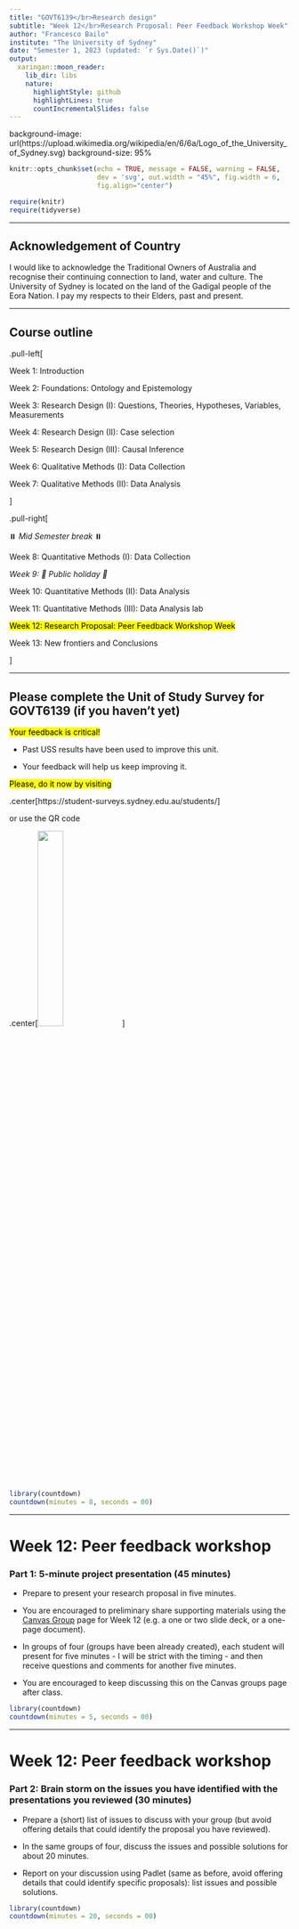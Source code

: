 ```yaml
---
title: "GOVT6139</br>Research design"
subtitle: "Week 12</br>Research Proposal: Peer Feedback Workshop Week"
author: "Francesco Bailo"
institute: "The University of Sydney"
date: "Semester 1, 2023 (updated: `r Sys.Date()`)"
output:
  xaringan::moon_reader:
    lib_dir: libs
    nature:
      highlightStyle: github
      highlightLines: true
      countIncrementalSlides: false
---
```


background-image: url(https://upload.wikimedia.org/wikipedia/en/6/6a/Logo_of_the_University_of_Sydney.svg)
background-size: 95%

```r

knitr::opts_chunk$set(echo = TRUE, message = FALSE, warning = FALSE, 
                      dev = 'svg', out.width = "45%", fig.width = 6,
                      fig.align="center")

require(knitr)
require(tidyverse)

```

---

## Acknowledgement of Country

I would like to acknowledge the Traditional Owners of Australia and recognise their continuing connection to land, water and culture. The  University of Sydney is located on the land of the Gadigal people  of the Eora Nation. I pay my respects to their Elders, past and present.

---

## Course outline

.pull-left[

Week 1: Introduction

Week 2: Foundations: Ontology and Epistemology

Week 3: Research Design (I): Questions, Theories, Hypotheses, Variables, Measurements

Week 4:	Research Design (II): Case selection

Week 5: Research Design (III): Causal Inference

Week 6: Qualitative Methods (I): Data Collection 

Week 7: Qualitative Methods (II): Data Analysis 

]

.pull-right[

⏸️ *Mid Semester break* ⏸️

Week 8: Quantitative Methods (I): Data Collection

*Week 9: 🎉 Public holiday 🎉*

Week 10: Quantitative Methods (II): Data Analysis

Week 11: Quantitative Methods (III): Data Analysis lab

<mark>Week 12: Research Proposal: Peer Feedback Workshop Week</mark> 

Week 13: New frontiers and Conclusions

]


---

## Please complete the Unit of Study Survey for GOVT6139 (if you haven't yet) 

<mark>Your feedback is critical!</mark>

* Past USS results have been used to improve this unit.

* Your feedback will help us keep improving it.

<mark>Please, do it now by visiting</mark>

.center[https://student-surveys.sydney.edu.au/students/]

or use the QR code

.center[<img src = 'https://student-surveys.sydney.edu.au/common/images/student-surveys-QR.png' width = '30%'></img>]


```r
library(countdown)
countdown(minutes = 8, seconds = 00)
```

---



# Week 12: Peer feedback workshop

### Part 1: 5-minute project presentation (45 minutes)

- Prepare to present your research proposal in five minutes.

- You are encouraged to preliminary share supporting materials using the [Canvas Group](https://community.canvaslms.com/t5/Canvas-Basics-Guide/What-are-Groups/ta-p/16) page for Week 12 (e.g. a one or two slide deck, or a one-page document). 

- In groups of four (groups have been already created), each student will present for five minutes - I will be strict with the timing - and then receive questions and comments for another five minutes.

- You are encouraged to keep discussing this on the Canvas groups page after class.

```r
library(countdown)
countdown(minutes = 5, seconds = 00)
```

---

# Week 12: Peer feedback workshop

### Part 2: Brain storm on the issues you have identified with the presentations you reviewed (30 minutes)

- Prepare a (short) list of issues to discuss with your group (but avoid offering details that could identify the proposal you have reviewed). 

- In the same groups of four, discuss the issues and possible solutions for about 20 minutes.

- Report on your discussion using Padlet (same as before, avoid offering details that could identify specific proposals): list issues and possible solutions.  

```r
library(countdown)
countdown(minutes = 20, seconds = 00)
```

